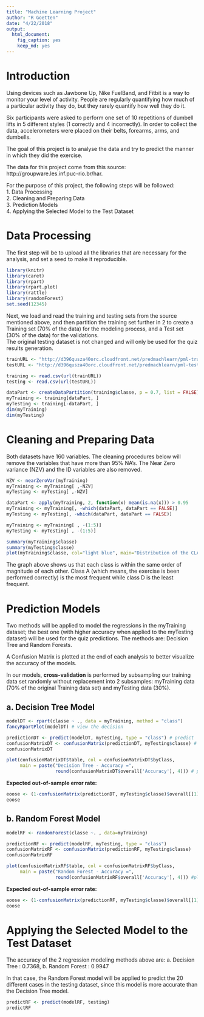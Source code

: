 ```yaml
---
title: "Machine Learning Project"
author: "R Goetten"
date: "4/22/2018"
output: 
  html_document: 
    fig_caption: yes
    keep_md: yes
---
```


# Introduction  
Using devices such as Jawbone Up, Nike FuelBand, and Fitbit is a way to monitor your level of activity. People are regularly quantifying how much of a particular activity they do, but they rarely quantify how well they do it.  

Six participants were asked to perform one set of 10 repetitions of dumbell lifts in 5 different styles (1 correctly and 4 incorrectly). In order to collect the data, accelerometers were placed on their belts, forearms, arms, and dumbells.  

The goal of this project is to analyse the data and try to predict the manner in which they did the exercise.  

The data for this project come from this source: http://groupware.les.inf.puc-rio.br/har.  

For the purpose of this project, the following steps will be followed:  
1. Data Processing  
2. Cleaning and Preparing Data  
3. Prediction Models  
4. Applying the Selected Model to the Test Dataset  

# Data Processing  
The first step will be to upload all the libraries that are necessary for the analysis, and set a seed to make it reproducible.
```r
library(knitr)
library(caret)
library(rpart)
library(rpart.plot)
library(rattle)
library(randomForest)
set.seed(12345)
```

Next, we load and read the training and testing sets from the source mentioned above, and then partition the training set further in 2 to create a Training set (70% of the data) for the modeling process, and a Test set (30% of the data) for the validations.   
The original testing dataset is not changed and will only be used for the quiz results generation.  
```r
trainURL <- "http://d396qusza40orc.cloudfront.net/predmachlearn/pml-training.csv"
testURL <- "http://d396qusza40orc.cloudfront.net/predmachlearn/pml-testing.csv"

training <- read.csv(url(trainURL))
testing <- read.csv(url(testURL))

dataPart <- createDataPartition(training$classe, p = 0.7, list = FALSE)
myTraining <- training[dataPart, ]
myTesting <- training[-dataPart, ]
dim(myTraining)
dim(myTesting)
```

# Cleaning and Preparing Data   
Both datasets have 160 variables. The cleaning procedures below will remove the variables that have more than 95% NA's.
The Near Zero variance (NZV) and the ID variables are also removed.
```r
NZV <- nearZeroVar(myTraining)
myTraining <- myTraining[ ,-NZV]
myTesting <- myTesting[ ,-NZV]

dataPart <- apply(myTraining, 2, function(x) mean(is.na(x))) > 0.95
myTraining <- myTraining[, -which(dataPart, dataPart == FALSE)]
myTesting <- myTesting[, -which(dataPart, dataPart == FALSE)]

myTraining <- myTraining[ , -(1:5)]
myTesting <- myTesting[ , -(1:5)]

summary(myTraining$classe)
summary(myTesting$classe)
plot(myTraining$classe, col="light blue", main="Distribution of the CLASSE Variable - Training Data Set", xlab="classe categories", ylab="count")

```

The graph above shows us that each class is within the same order of magnitude of each other. Class A (which means, the exercise is been performed correctly) is the most frequent while class D is the least frequent.  

# Prediction Models  
Two methods will be applied to model the regressions in the myTraining dataset; the best one (with higher accuracy when applied to the myTesting dataset) will be used for the quiz predictions. 
The methods are:  Decision Tree and Random Forests.  

A Confusion Matrix is plotted at the end of each analysis to better visualize the accuracy of the models.  

In our models, **cross-validation** is performed by subsampling our training data set randomly without replacement into 2 subsamples: myTraining data (70% of the original Training data set) and myTesting data (30%). 


## a. Decision Tree Model
```r
modelDT <- rpart(classe ~ ., data = myTraining, method = "class")
fancyRpartPlot(modelDT) # view the decision

predictionDT <- predict(modelDT, myTesting, type = "class") # predict
confusionMatrixDT <- confusionMatrix(predictionDT, myTesting$classe) # test results
confusionMatrixDT

plot(confusionMatrixDT$table, col = confusionMatrixDT$byClass, 
     main = paste("Decision Tree - Accuracy =",
                  round(confusionMatrixDT$overall['Accuracy'], 4))) # plot accuracy
```

**Expected out-of-sample error rate:**
```r
eoose <- (1-confusionMatrix(predictionDT, myTesting$classe)$overall[[1]])
eoose
```


## b. Random Forest Model   
```r
modelRF <- randomForest(classe ~. , data=myTraining)

predictionRF <- predict(modelRF, myTesting, type = "class")
confusionMatrixRF <- confusionMatrix(predictionRF, myTesting$classe)
confusionMatrixRF

plot(confusionMatrixRF$table, col = confusionMatrixRF$byClass, 
     main = paste("Random Forest - Accuracy =",
                  round(confusionMatrixRF$overall['Accuracy'], 4))) #plot Accuracy RF

```

**Expected out-of-sample error rate:**
```r
eoose <- (1-confusionMatrix(predictionRF, myTesting$classe)$overall[[1]])
eoose
```

# Applying the Selected Model to the Test Dataset  
The accuracy of the 2 regression modeling methods above are: a. Decision Tree : 0.7368, b. Random Forest : 0.9947

In that case, the Random Forest model will be applied to predict the 20 different cases in the testing dataset, since this model is more accurate than the Decision Tree model.
```r
predictRF <- predict(modelRF, testing)
predictRF
```